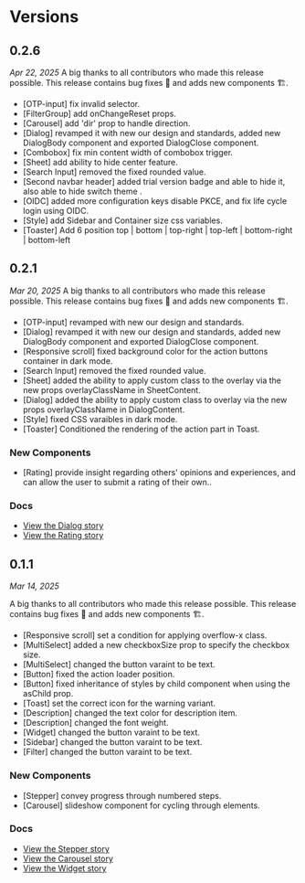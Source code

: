 
<Meta title="Changelog" />

# Versions

## 0.2.6

_Apr 22, 2025_
A big thanks to all contributors who made this release possible.
This release contains bug fixes 🐛 and adds new components 🏗️.

- [OTP-input] fix invalid selector.
- [FilterGroup] add onChangeReset props.
- [Carousel] add 'dir' prop to handle direction.
- [Dialog] revamped it with new our design and standards, added new DialogBody component and exported DialogClose component.
- [Combobox] fix min content width of combobox trigger.
- [Sheet] add ability to hide center feature.
- [Search Input] removed the fixed rounded value.
- [Second navbar header] added trial version badge and able to hide it, also able to hide switch theme .
- [OIDC] added more configuration keys disable PKCE, and fix life cycle login using OIDC.
- [Style] add Sidebar and Container size css variables.
- [Toaster] Add 6 position top | bottom | top-right | top-left | bottom-right | bottom-left

## 0.2.1

_Mar 20, 2025_
A big thanks to all contributors who made this release possible.
This release contains bug fixes 🐛 and adds new components 🏗️.

- [OTP-input] revamped with new our design and standards.
- [Dialog] revamped it with new our design and standards, added new DialogBody component and exported DialogClose component.
- [Responsive scroll] fixed background color for the action buttons container in dark mode.
- [Search Input] removed the fixed rounded value.
- [Sheet] added the ability to apply custom class to the overlay via the new props overlayClassName in SheetContent.
- [Dialog] added the ability to apply custom class to overlay via the new props overlayClassName in DialogContent.
- [Style] fixed CSS varaibles in dark mode.
- [Toaster] Conditioned the rendering of the action part in Toast.

### New Components

- [Rating] provide insight regarding others' opinions and experiences, and can allow the user to submit a rating of their own..

### Docs

- [View the Dialog story](?path=/docs/design-system-feedback-dialog--documentation)
- [View the Rating story](?path=/docs/design-system-feedback-rating--documentation)

## 0.1.1

_Mar 14, 2025_

A big thanks to all contributors who made this release possible.
This release contains bug fixes 🐛 and adds new components 🏗️.

- [Responsive scroll] set a condition for applying overflow-x class.
- [MultiSelect] added a new checkboxSize prop to specify the checkbox size.
- [MultiSelect] changed the button varaint to be text.
- [Button] fixed the action loader position.
- [Button] fixed inheritance of styles by child component when using the asChild prop.
- [Toast] set the correct icon for the warning variant.
- [Description] changed the text color for description item.
- [Description] changed the font weight.
- [Widget] changed the button varaint to be text.
- [Sidebar] changed the button varaint to be text.
- [Filter] changed the button varaint to be text.

### New Components

- [Stepper] convey progress through numbered steps.
- [Carousel] slideshow component for cycling through elements.

### Docs

- [View the Stepper story](?path=/docs/design-system-navigation-stepper--documentation)
- [View the Carousel story](?path=/docs/design-system-data-display-carousel--documentation)
- [View the Widget story](?path=/docs/design-system-layout-widget--documentation)

